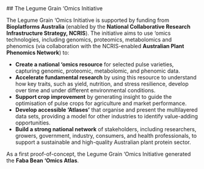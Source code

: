 
<InfoPage title="Aims">
## The Legume Grain ‘Omics Initiative

The Legume Grain ‘Omics Initiative is supported by funding from **Bioplatforms
Australia** (enabled by the **National Collaborative Research Infrastructure
Strategy, NCRIS**). The initiative aims to use ‘omics technologies, including
genomics, proteomics, metabolomics and phenomics (via collaboration with the
NCRIS-enabled **Australian Plant Phenomics Network**) to:

- **Create a national ‘omics resource** for selected pulse varieties, capturing
  genomic, proteomic, metabolomic, and phenomic data.
- **Accelerate fundamental research** by using this resource to understand how
  key traits, such as yield, nutrition, and stress resilience, develop over time
  and under different environmental conditions.
- **Support crop improvement** by generating insight to guide the optimisation
  of pulse crops for agriculture and market performance.
- **Develop accessible ‘Atlases’** that organise and present the multilayered
  data sets, providing a model for other industries to identify value-adding
  opportunities.
- **Build a strong national network** of stakeholders, including researchers,
  growers, government, industry, consumers, and health professionals, to support
  a sustainable and high-quality Australian plant protein sector.

As a first proof-of-concept, the Legume Grain ‘Omics Initiative generated the
**Faba Bean ‘Omics Atlas**.

</InfoPage>
